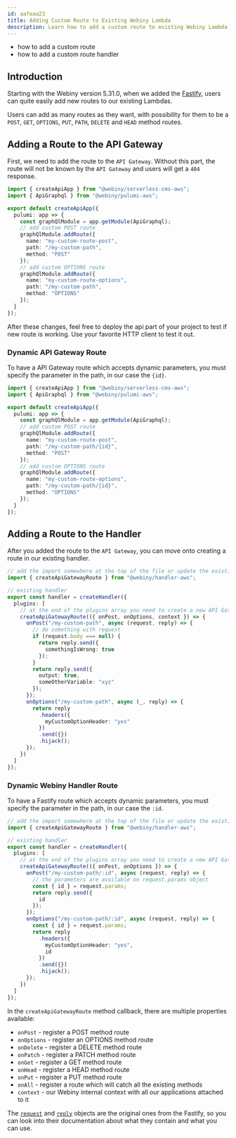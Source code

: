 ```yaml
---
id: aafeaa23
title: Adding Custom Route to Existing Webiny Lambda
description: Learn how to add a custom route to existing Webiny Lambda
---
```



<Alert type="success" title="What you'll learn">

- how to add a custom route
- how to add a custom route handler

</Alert>

## Introduction

Starting with the Webiny version 5.31.0, when we added the [Fastify](https://www.fastify.io/), users can quite easily add new routes to our existing Lambdas.

Users can add as many routes as they want, with possibility for them to be a `POST`, `GET`, `OPTIONS`, `PUT`, `PATH`, `DELETE` and `HEAD` method routes.

## Adding a Route to the API Gateway

First, we need to add the route to the `API Gateway`.
Without this part, the route will not be known by the `API Gateway` and users will get a `404` response.

```typescript apps/api/webiny.application.ts
import { createApiApp } from "@webiny/serverless-cms-aws";
import { ApiGraphql } from "@webiny/pulumi-aws";

export default createApiApp({
  pulumi: app => {
    const graphQlModule = app.getModule(ApiGraphql);
    // add custom POST route
    graphQlModule.addRoute({
      name: "my-custom-route-post",
      path: "/my-custom-path",
      method: "POST"
    });
    // add custom OPTIONS route
    graphQlModule.addRoute({
      name: "my-custom-route-options",
      path: "/my-custom-path",
      method: "OPTIONS"
    });
  }
});
```

After these changes, feel free to deploy the api part of your project to test if new route is working. Use your favorite HTTP client to test it out.

### Dynamic API Gateway Route

To have a API Gateway route which accepts dynamic parameters, you must specify the parameter in the path, in our case the `{id}`.

```typescript apps/api/webiny.application.ts
import { createApiApp } from "@webiny/serverless-cms-aws";
import { ApiGraphql } from "@webiny/pulumi-aws";

export default createApiApp({
  pulumi: app => {
    const graphQlModule = app.getModule(ApiGraphql);
    // add custom POST route
    graphQlModule.addRoute({
      name: "my-custom-route-post",
      path: "/my-custom-path/{id}",
      method: "POST"
    });
    // add custom OPTIONS route
    graphQlModule.addRoute({
      name: "my-custom-route-options",
      path: "/my-custom-path/{id}",
      method: "OPTIONS"
    });
  }
});
```

## Adding a Route to the Handler

After you added the route to the `API Gateway`, you can move onto creating a route in our existing handler.

```typescript apps/api/graphql/src/index.ts
// add the import somewhere at the top of the file or update the existing import from @webiny/handler-aws
import { createApiGatewayRoute } from "@webiny/handler-aws";

// existing handler
export const handler = createHandler({
  plugins: [
    // at the end of the plugins array you need to create a new API Gateway route
    createApiGatewayRoute(({ onPost, onOptions, context }) => {
      onPost("/my-custom-path", async (request, reply) => {
        // do something with request
        if (request.body === null) {
          return reply.send({
            somethingIsWrong: true
          });
        }
        return reply.send({
          output: true,
          someOtherVariable: "xyz"
        });
      });
      onOptions("/my-custom-path", async (_, reply) => {
        return reply
          .headers({
            myCustomOptionHeader: "yes"
          })
          .send({})
          .hijack();
      });
    })
  ]
});
```

### Dynamic Webiny Handler Route

To have a Fastify route which accepts dynamic parameters, you must specify the parameter in the path, in our case the `:id`.

```typescript apps/api/graphql/src/index.ts
// add the import somewhere at the top of the file or update the existing import from @webiny/handler-aws
import { createApiGatewayRoute } from "@webiny/handler-aws";

// existing handler
export const handler = createHandler({
  plugins: [
    // at the end of the plugins array you need to create a new API Gateway route
    createApiGatewayRoute(({ onPost, onOptions }) => {
      onPost("/my-custom-path/:id", async (request, reply) => {
        // the parameters are available on request.params object
        const { id } = request.params;
        return reply.send({
          id
        });
      });
      onOptions("/my-custom-path/:id", async (request, reply) => {
        const { id } = request.params;
        return reply
          .headers({
            myCustomOptionHeader: "yes",
            id
          })
          .send({})
          .hijack();
      });
    })
  ]
});
```

In the `createApiGatewayRoute` method callback, there are multiple properties available:

- `onPost` - register a POST method route
- `onOptions` - register an OPTIONS method route
- `onDelete` - register a DELETE method route
- `onPatch` - register a PATCH method route
- `onGet` - register a GET method route
- `onHead` - register a HEAD method route
- `onPut` - register a PUT method route
- `onAll` - register a route which will catch all the existing methods
- `context` - our Webiny internal context with all our applications attached to it

The [`request`](https://www.fastify.io/docs/latest/Reference/Request/) and [`reply`](https://www.fastify.io/docs/latest/Reference/Reply/) objects are the original ones from the Fastify, so you can look into their documentation about what they contain and what you can use.
